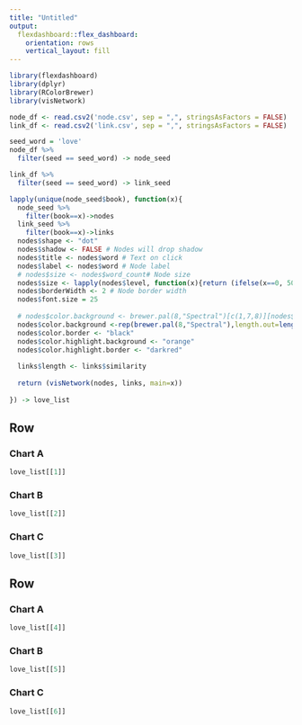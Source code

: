 ```yaml
---
title: "Untitled"
output: 
  flexdashboard::flex_dashboard:
    orientation: rows
    vertical_layout: fill
---
```


```r
library(flexdashboard)
library(dplyr)
library(RColorBrewer)
library(visNetwork)

node_df <- read.csv2('node.csv', sep = ",", stringsAsFactors = FALSE)
link_df <- read.csv2('link.csv', sep = ",", stringsAsFactors = FALSE)

seed_word = 'love'
node_df %>% 
  filter(seed == seed_word) -> node_seed

link_df %>% 
  filter(seed == seed_word) -> link_seed

lapply(unique(node_seed$book), function(x){
  node_seed %>% 
    filter(book==x)->nodes
  link_seed %>% 
    filter(book==x)->links
  nodes$shape <- "dot"  
  nodes$shadow <- FALSE # Nodes will drop shadow
  nodes$title <- nodes$word # Text on click
  nodes$label <- nodes$word # Node label
  # nodes$size <- nodes$word_count# Node size
  nodes$size <- lapply(nodes$level, function(x){return (ifelse(x==0, 50,((1/x)*25)))})# Node size
  nodes$borderWidth <- 2 # Node border width
  nodes$font.size = 25
  
  # nodes$color.background <- brewer.pal(8,"Spectral")[c(1,7,8)][nodes$level+1]
  nodes$color.background <-rep(brewer.pal(8,"Spectral"),length.out=length(nodes$id))
  nodes$color.border <- "black"
  nodes$color.highlight.background <- "orange"
  nodes$color.highlight.border <- "darkred"
  
  links$length <- links$similarity
  
  return (visNetwork(nodes, links, main=x))
  
}) -> love_list
```

Row
-----------------------------------------------------------------------

### Chart A

```r
love_list[[1]]
```

### Chart B

```r
love_list[[2]]
```

### Chart C

```r
love_list[[3]]
```

Row
-----------------------------------------------------------------------

### Chart A

```r
love_list[[4]]
```

### Chart B

```r
love_list[[5]]
```

### Chart C

```r
love_list[[6]]
```

